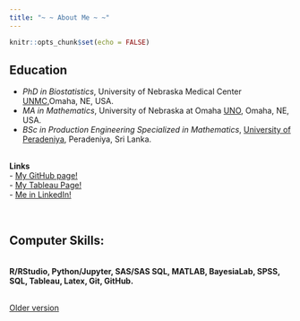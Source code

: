 ```yaml
---
title: "~ ~ About Me ~ ~"
---
```


```r
knitr::opts_chunk$set(echo = FALSE)
```


## **Education**
- _PhD in Biostatistics_, University of Nebraska Medical Center [UNMC](https://www.unmc.edu/),Omaha, NE, USA.
- _MA in Mathematics_, University of Nebraska at Omaha [UNO](https://www.unomaha.edu/), Omaha, NE, USA.
- _BSc in Production Engineering Specialized in Mathematics_, [University of Peradeniya](https://www.pdn.ac.lk/engineering/general.php), Peradeniya, Sri Lanka.


<br>
**Links**
<br>
- [My GitHub page!](https://github.com/niroshar)
<br>
- [My Tableau Page!](https://public.tableau.com/profile/nirosha.p.rathnayake#!/)
<br>
- [Me in LinkedIn!](https://www.linkedin.com/in/nirosha-rathnayake-phd-89501385/)

<br>

## **Computer Skills:**
<br>
**R/RStudio, Python/Jupyter, SAS/SAS SQL, MATLAB, BayesiaLab, SPSS, SQL, Tableau, Latex, Git, GitHub.**

<br>
[Older version](https://niroshar.github.io/My-Profile/)